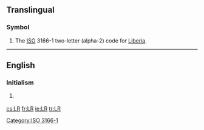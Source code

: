 {{also|Lr|.lr}}
==Translingual==

===Symbol===
{{head|mul|symbol}}
# The [[ISO]] 3166-1 two-letter (alpha-2) code for [[Liberia]].

[[Category:ISO 3166-1]]

----

==English==

===Initialism===
{{en-initialism}}

# {{context|computing|lang=en}} {{initialism of|[[left|'''L'''eft]] to right,  reversed [[rightmost|'''R'''ightmost]] derivation}} {{gloss|used with [[parser]]s}}

[[cs:LR]]
[[fr:LR]]
[[ie:LR]]
[[tr:LR]]